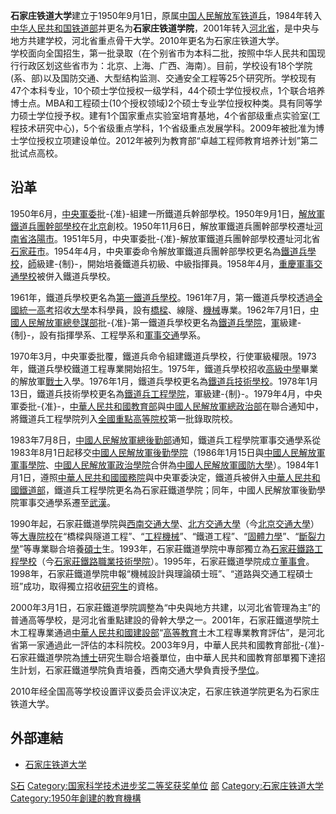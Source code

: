 {{unreferenced|time=2018-03-30T04:49:08+00:00}}
{{高校
|名称            =<big>石家庄铁道大学</big>
|外文名          ={{lang|en|Shijiazhuang Tiedao University}}
|图像            =[[File:Shijiazhuang_Tiedao_University_(STDU)_Badge.png|200px]]
|图像说明        =
|拉丁名称        =
|校训            =严谨治学 勇于创新 精心育人 志在四方
|中译            =
|建校            =1950
|闭校            =
|校庆日        =
|类型            =[[公立大学|公立大学]]<br>[[省部共建大学|省部共建制高等院校]]<br>[[河北省|河北省]]重点院校
|宗教            =
|捐款            =
|主管官员        =
|主席            =
|书记            =
|校监            =
|校长            =
|副校长          =
|superintendent  =
|教务长          =
|副校监          =
|principal       =
|院长            =
|director        =
|头衔            =
|头衔者          =
|教师            =
|职工            =
|学生            =
|本科生          =
|研究生          =
|博士生          =
|其他学生        =
|地址            ={{CHN}}[[河北省|河北省]][[石家庄市|石家庄市]]
|国家            =中华人民共和国
|州              =
|省              =河北省
|城市            =石家庄市
|坐标            =
|校园环境        =
|面积            =
|老校名          =中国人民解放军铁道兵工程学院<br>石家庄铁道学院
|free_label      =
|free            =
|体育项目        =
|代表色          =
|昵称            =
|吉祥物          =
|隶属            =[[河北省人民政府|河北省人民政府]]
|邮编            =050043
|电话            =
|网站            =http://www.stdu.edu.cn
|标志            =
|脚注            =
}}
{{Portal|大學|Nuvola apps file-manager.png}}

'''石家庄铁道大学'''建立于1950年9月1日，原属[[中国人民解放军铁道兵|中国人民解放军铁道兵]]，1984年转入[[中华人民共和国铁道部|中华人民共和国铁道部]]并更名为'''石家庄铁道学院'''，2001年转入[[河北省|河北省]]，是中央与地方共建学校，河北省重点骨干大学。2010年更名为石家庄铁道大学。<br />

学校面向全国招生，第一批录取（在个别省市为本科二批，按照中华人民共和国现行行政区划这些省市为：北京、上海、广西、海南）。目前，学校设有18个学院(系、部)以及国防交通、大型结构监测、交通安全工程等25个研究所。学校现有47个本科专业，10个硕士学位授权一级学科，44个硕士学位授权点，1个联合培养博士点。MBA和工程硕士(10个授权领域)2个硕士专业学位授权种类。具有同等学力硕士学位授予权。建有1个国家重点实验室培育基地，4个省部级重点实验室(工程技术研究中心)，5个省级重点学科，1个省级重点发展学科。2009年被批准为博士学位授权立项建设单位。2012年被列为教育部“卓越工程师教育培养计划”第二批试点高校。

==沿革==
1950年6月，[[中央軍委|中央軍委]]批-{准}-組建一所鐵道兵幹部學校。1950年9月1日，[[解放軍鐵道兵團幹部學校|解放軍鐵道兵團幹部學校]]在[[北京|北京]]創校。1950年11月6日，解放軍鐵道兵團幹部學校遷址[[河南省|河南省]][[洛陽市|洛陽市]]。1951年5月，中央軍委批-{准}-解放軍鐵道兵團幹部學校遷址河北省[[石家莊市|石家莊市]]。1954年4月，中央軍委命令解放軍鐵道兵團幹部學校更名為[[鐵道兵學校|鐵道兵學校]]，[[師_(軍事)|師]]級建-{制}-，開始培養鐵道兵初級、中級指揮員。1958年4月，[[重慶軍事交通學校|重慶軍事交通學校]]被併入鐵道兵學校。

1961年，鐵道兵學校更名為[[第一鐵道兵學校|第一鐵道兵學校]]。1961年7月，第一鐵道兵學校透過[[全國統一高考|全國統一高考]]招收[[大學|大學]]本科學員，設有[[橋樑|橋樑]]、線隧、[[機械|機械]]專業。1962年7月1日，[[中國人民解放軍總參謀部|中國人民解放軍總參謀部]]批-{准}-第一鐵道兵學校更名為[[鐵道兵學院|鐵道兵學院]]，[[軍_(軍隊)|軍]]級建-{制}-，設有指揮學系、工程學系和[[軍事|軍事]][[交通|交通]]學系。

1970年3月，中央軍委批覆，鐵道兵命令組建鐵道兵學校，行使軍級權限。1973年，鐵道兵學校鐵道工程專業開始招生。1975年，鐵道兵學校招收[[高級中學|高級中學]]畢業的解放軍[[戰士|戰士]]入學。1976年1月，鐵道兵學校更名為[[鐵道兵技術學校|鐵道兵技術學校]]。1978年1月13日，鐵道兵技術學校更名為[[鐵道兵工程學院|鐵道兵工程學院]]，軍級建-{制}-。1979年4月，中央軍委批-{准}-，[[中華人民共和國教育部|中華人民共和國教育部]]與[[中國人民解放軍總政治部|中國人民解放軍總政治部]]在聯合通知中，將鐵道兵工程學院列入[[全國重點高等院校|全國重點高等院校]]第一批錄取院校。

1983年7月8日，[[中國人民解放軍總後勤部|中國人民解放軍總後勤部]]通知，鐵道兵工程學院軍事交通學系從1983年8月1日起移交[[中國人民解放軍後勤學院|中國人民解放軍後勤學院]]（1986年1月15日與[[中國人民解放軍軍事學院|中國人民解放軍軍事學院]]、[[中國人民解放軍政治學院|中國人民解放軍政治學院]]合併為[[中國人民解放軍國防大學|中國人民解放軍國防大學]]）。1984年1月1日，遵照[[中華人民共和國國務院|中華人民共和國國務院]]與中央軍委決定，鐵道兵被併入[[中華人民共和國鐵道部|中華人民共和國鐵道部]]，鐵道兵工程學院更名為石家莊鐵道學院；同年，中國人民解放軍後勤學院軍事交通學系遷至[[武漢|武漢]]。

1990年起，石家莊鐵道學院與[[西南交通大學|西南交通大學]]、[[北方交通大學|北方交通大學]]（今[[北京交通大學|北京交通大學]]）等[[大專院校|大專院校]]在“橋樑與隧道工程”、“[[工程機械|工程機械]]”、“鐵道工程”、“[[固體力學|固體力學]]”、“[[斷裂力學|斷裂力學]]”等專業聯合培養[[碩士|碩士]]生。1993年，石家莊鐵道學院中專部獨立為[[石家莊鐵路工程學校|石家莊鐵路工程學校]]（今[[石家莊鐵路職業技術學院|石家莊鐵路職業技術學院]]）。1995年，石家莊鐵道學院成立[[董事會|董事會]]。1998年，石家莊鐵道學院申報“機械設計與理論碩士班”、“道路與交通工程碩士班”成功，取得獨立招收[[研究生|研究生]]的資格。

2000年3月1日，石家莊鐵道學院調整為“中央與地方共建，以河北省管理為主”的普通高等學校，是河北省重點建設的骨幹大學之一。2001年，石家莊鐵道學院土木工程專業通過[[中華人民共和國建設部|中華人民共和國建設部]]“[[高等教育|高等教育]]土木工程專業教育評估”，是河北省第一家通過此一評估的本科院校。2003年9月，中華人民共和國教育部批-{准}-石家莊鐵道學院為[[博士|博士]]研究生聯合培養單位，由中華人民共和國教育部單獨下達招生計划，石家莊鐵道學院負責培養，西南交通大學負責授予[[學位|學位]]。

2010年经全国高等学校设置评议委员会评议决定，石家庄铁道学院更名为石家庄铁道大学。

==外部連結==
*[http://www.stdu.edu.cn/ 石家庄铁道大学] {{Wayback|url=http://www.stdu.edu.cn/ |date=20200730091845 }}

{{河北高等院校}}
{{河北省重点高等院校}}
{{中华人民共和国省部共建制高等院校}}
{{中华人民共和国铁道部}}
{{Authority control}}
[[Category:河北高等院校|S石]]
[[Category:国家科学技术进步奖二等奖获奖单位|Category:国家科学技术进步奖二等奖获奖单位]]
[[Category:中华人民共和国原铁路系统学校|部]]
[[Category:石家庄铁道大学|Category:石家庄铁道大学]]
[[Category:1950年創建的教育機構|Category:1950年創建的教育機構]]